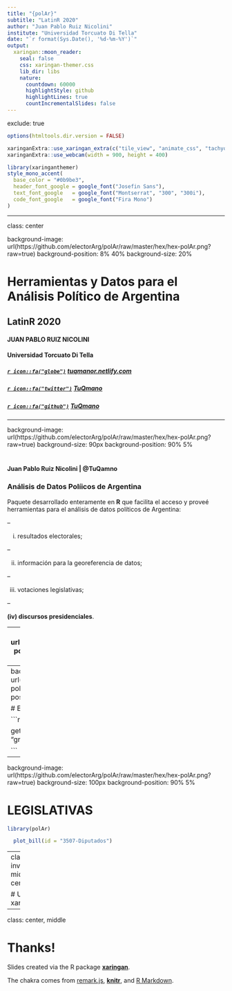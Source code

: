 ```yaml
---
title: "{polAr}"
subtitle: "LatinR 2020"
author: "Juan Pablo Ruiz Nicolini"
institute: "Universidad Torcuato Di Tella"
date: "`r format(Sys.Date(), '%d-%m-%Y')`"
output:
  xaringan::moon_reader:
    seal: false
    css: xaringan-themer.css
    lib_dir: libs
    nature:
      countdown: 60000
      highlightStyle: github
      highlightLines: true
      countIncrementalSlides: false
---
```


exclude: true

```r
options(htmltools.dir.version = FALSE)
```


```r
xaringanExtra::use_xaringan_extra(c("tile_view", "animate_css", "tachyons", "webcam"))
xaringanExtra::use_webcam(width = 900, height = 400)
```




```r
library(xaringanthemer)
style_mono_accent(
  base_color = "#0b9be3",
  header_font_google = google_font("Josefin Sans"),
  text_font_google   = google_font("Montserrat", "300", "300i"),
  code_font_google   = google_font("Fira Mono")
)

```

---

class: center

background-image: url(https://github.com/electorArg/polAr/raw/master/hex/hex-polAr.png?raw=true)
background-position: 8% 40%
background-size: 20%


# Herramientas y Datos para el Análisis Político de Argentina

## LatinR 2020  

#### JUAN PABLO RUIZ NICOLINI

#### Universidad Torcuato Di Tella

##### [`r icon::fa("globe")`](http://tuqmanor.netlify.com/) [tuqmanor.netlify.com](http://tuqmanor.netlify.com/) 

##### [`r icon::fa("twitter")`](https://twitter.com/TuQmano)  [TuQmano](https://twitter.com/TuQmano) 

##### [`r icon::fa("github")`](https://github.com/tuqmano) [TuQmano](https://github.com/tuqmano)

---

background-image: url(https://github.com/electorArg/polAr/raw/master/hex/hex-polAr.png?raw=true)
background-size: 90px
background-position: 90% 5%


#  

#### Juan Pablo Ruiz Nicolini | **@TuQamno**

### Análisis de Datos Políicos de Argentina

Paquete desarrollado enteramente en **R** que facilita el acceso y proveé herramientas para el análisis de datos políticos de Argentina:

--

(i) resultados electorales;

--

(ii) información para la georeferencia de datos; 

--

(iii) votaciones legislativas;

--

**(iv) discursos presidenciales**. 

---
background-image: url(https://github.com/electorArg/polAr/raw/master/hex/hex-polAr.png?raw=true)
background-size: 100px
background-position: 90% 5%

# DISCURSOS

```r
library(polAr)

show_available_speech(viewer = FALSE)

```



---
background-image: url(https://github.com/electorArg/polAr/raw/master/hex/hex-polAr.png?raw=true)
background-size: 100px
background-position: 90% 5%

# ELECCIONES

```r
library(polAr)

get_election_data(district = "caba", category = "dip",
                  round = "gral", year =  2019) %>% 
  plot_results()

```



---
background-image: url(https://github.com/electorArg/polAr/raw/master/hex/hex-polAr.png?raw=true)
background-size: 100px
background-position: 90% 5%

# LEGISLATIVAS

```r
library(polAr)

  plot_bill(id = "3507-Diputados") 

```




---
class: inverse, middle, center

# Using xaringan

---

class: center, middle

# Thanks!

Slides created via the R package [**xaringan**](https://github.com/yihui/xaringan).

The chakra comes from [remark.js](https://remarkjs.com), [**knitr**](http://yihui.name/knitr), and [R Markdown](https://rmarkdown.rstudio.com).
